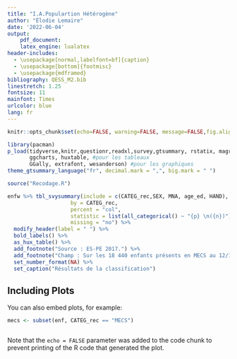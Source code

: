 ```yaml
---
title: "I.A.Populartion Hétérogène"
author: "Élodie Lemaire"
date: '2022-06-04'
output:
    pdf_document:
    latex_engine: lualatex
header-includes:
  - \usepackage[normal,labelfont=bf]{caption}
  - \usepackage[bottom]{footmisc}
  - \usepackage{mdframed}
bibliography: QESS_M2.bib
linestretch: 1.25
fontsize: 11
mainfont: Times
urlcolor: blue
lang: fr
---
```


```r
knitr::opts_chunk$set(echo=FALSE, warning=FALSE, message=FALSE,fig.align = 'center')

library(pacman)
p_load(tidyverse,knitr,questionr,readxl,survey,gtsummary, rstatix, magrittr, #Pour analyses et manipulation
       ggcharts, huxtable, #pour les tableaux
       GGally, extrafont, wesanderson) #pour les graphiques
theme_gtsummary_language("fr", decimal.mark = ",", big.mark = " ")

source("Recodage.R")
```


```r
enfw %>% tbl_svysummary(include = c(CATEG_rec,SEX, MNA, age_ed, HAND),
                    by = CATEG_rec,
                    percent = "col", 
                    statistic = list(all_categorical() ~ "{p} \n({n})"),
                    missing = "no") %>%   
  modify_header(label = " ") %>% 
  bold_labels() %>% 
  as_hux_table() %>% 
  add_footnote("Source : ES-PE 2017.") %>%
  add_footnote("Champ : Sur les 18 440 enfants présents en MECS au 12/12/2017.") %>%
  set_number_format(NA) %>% 
  set_caption("Résultats de la classification")
```

## Including Plots

You can also embed plots, for example:

```r
mecs <- subset(enf, CATEG_rec == "MECS")



```

Note that the `echo = FALSE` parameter was added to the code chunk to prevent printing of the R code that generated the plot.

